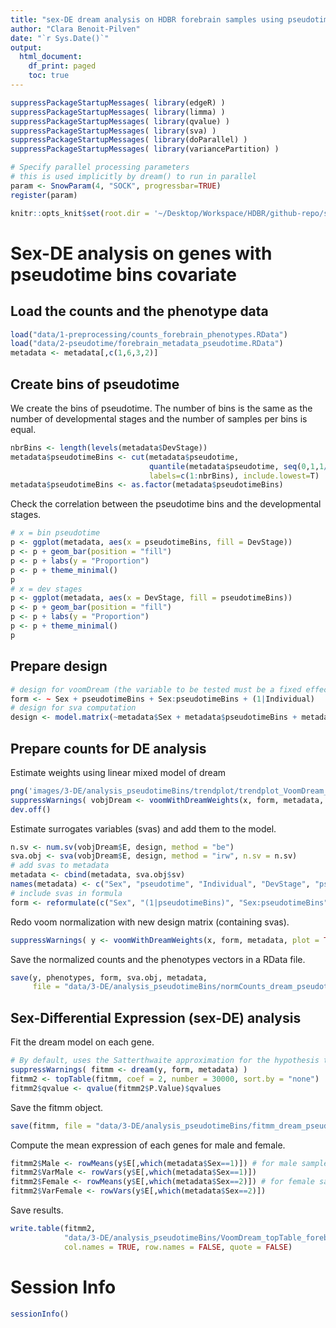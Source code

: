 ```yaml
---
title: "sex-DE dream analysis on HDBR forebrain samples using pseudotime bins as covariate"
author: "Clara Benoit-Pilven"
date: "`r Sys.Date()`"
output:
  html_document:
    df_print: paged
    toc: true
---
```


```r
suppressPackageStartupMessages( library(edgeR) )
suppressPackageStartupMessages( library(limma) )
suppressPackageStartupMessages( library(qvalue) )
suppressPackageStartupMessages( library(sva) )
suppressPackageStartupMessages( library(doParallel) )
suppressPackageStartupMessages( library(variancePartition) )
```

```r
# Specify parallel processing parameters
# this is used implicitly by dream() to run in parallel
param <- SnowParam(4, "SOCK", progressbar=TRUE)
register(param)
```

```r
knitr::opts_knit$set(root.dir = '~/Desktop/Workspace/HDBR/github-repo/sexDE_prenatal_brain/')
```

# Sex-DE analysis on genes with pseudotime bins covariate

## Load the counts and the phenotype data

```r
load("data/1-preprocessing/counts_forebrain_phenotypes.RData")
load("data/2-pseudotime/forebrain_metadata_pseudotime.RData")
metadata <- metadata[,c(1,6,3,2)]
```

## Create bins of pseudotime

We create the bins of pseudotime. The number of bins is the same as the number of developmental stages and the number of samples per bins is equal.

```r
nbrBins <- length(levels(metadata$DevStage))
metadata$pseudotimeBins <- cut(metadata$pseudotime, 
                               quantile(metadata$pseudotime, seq(0,1,1/nbrBins)), 
                               labels=c(1:nbrBins), include.lowest=T)
metadata$pseudotimeBins <- as.factor(metadata$pseudotimeBins)
```

Check the correlation between the pseudotime bins and the developmental stages.

```r
# x = bin pseudotime
p <- ggplot(metadata, aes(x = pseudotimeBins, fill = DevStage))
p <- p + geom_bar(position = "fill")
p <- p + labs(y = "Proportion")
p <- p + theme_minimal()
p
# x = dev stages
p <- ggplot(metadata, aes(x = DevStage, fill = pseudotimeBins))
p <- p + geom_bar(position = "fill")
p <- p + labs(y = "Proportion")
p <- p + theme_minimal()
p
```



## Prepare design

```r
# design for voomDream (the variable to be tested must be a fixed effect)
form <- ~ Sex + pseudotimeBins + Sex:pseudotimeBins + (1|Individual)
# design for sva computation
design <- model.matrix(~metadata$Sex + metadata$pseudotimeBins + metadata$Sex:metadata$pseudotimeBins)
```

## Prepare counts for DE analysis

Estimate weights using linear mixed model of dream

```r
png('images/3-DE/analysis_pseudotimeBins/trendplot/trendplot_VoomDream_forebrain_pseudotimeBins_ind_interaction.png')
suppressWarnings( vobjDream <- voomWithDreamWeights(x, form, metadata, plot = TRUE) )
dev.off()
```

Estimate surrogates variables (svas) and add them to the model.

```r
n.sv <- num.sv(vobjDream$E, design, method = "be")
sva.obj <- sva(vobjDream$E, design, method = "irw", n.sv = n.sv)
# add svas to metadata
metadata <- cbind(metadata, sva.obj$sv)
names(metadata) <- c("Sex", "pseudotime", "Individual", "DevStage", "pseudotimeBins", paste0("X", 1:n.sv))
# include svas in formula
form <- reformulate(c("Sex", "(1|pseudotimeBins)", "Sex:pseudotimeBins", "(1|Individual)", paste0("X", 1:n.sv)))
```

Redo voom normalization with new design matrix (containing svas).

```r
suppressWarnings( y <- voomWithDreamWeights(x, form, metadata, plot = TRUE) )
```

Save the normalized counts and the phenotypes vectors in a RData file.

```r
save(y, phenotypes, form, sva.obj, metadata,
     file = "data/3-DE/analysis_pseudotimeBins/normCounts_dream_pseudotimeBins_sva_ind_interaction_phenotypes.RData")
```


## Sex-Differential Expression (sex-DE) analysis

Fit the dream model on each gene.

```r
# By default, uses the Satterthwaite approximation for the hypothesis test
suppressWarnings( fitmm <- dream(y, form, metadata) )
fitmm2 <- topTable(fitmm, coef = 2, number = 30000, sort.by = "none") 
fitmm2$qvalue <- qvalue(fitmm2$P.Value)$qvalues
```

Save the fitmm object.
```r
save(fitmm, file = "data/3-DE/analysis_pseudotimeBins/fitmm_dream_pseudotimeBins_sva_ind_interaction_phenotypes.RData")
```

Compute the mean expression of each genes for male and female.

```r
fitmm2$Male <- rowMeans(y$E[,which(metadata$Sex==1)]) # for male samples
fitmm2$VarMale <- rowVars(y$E[,which(metadata$Sex==1)])
fitmm2$Female <- rowMeans(y$E[,which(metadata$Sex==2)]) # for female samples
fitmm2$VarFemale <- rowVars(y$E[,which(metadata$Sex==2)])
```

Save results.

```r
write.table(fitmm2, 
            "data/3-DE/analysis_pseudotimeBins/VoomDream_topTable_forebrain_pseudotimeBins_sva_ind_interaction.txt", 
            col.names = TRUE, row.names = FALSE, quote = FALSE)
```


# Session Info

```r
sessionInfo()
```

